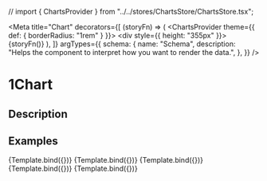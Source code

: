 // import { ChartsProvider } from "../../stores/ChartsStore/ChartsStore.tsx";

<Meta
  title="Chart"
  decorators={[
    (storyFn) => (
      <ChartsProvider theme={{ def: { borderRadius: "1rem" } }}>
        <div style={{ height: "355px" }}>{storyFn()}</div>
      </ChartsProvider>
    ),
  ]}
  argTypes={{
    schema: {
      name: "Schema",
      description:
        "Helps the component to interpret how you want to render the data.",
    },
  }}
/>

# 1Chart

## Description

<ArgsTable of={Chart} />

## Examples


<Canvas>
  <Story
    name="withVerticalBars"
    args={{
      schema: verticalBarsSchema,
      data: verticalBarslineData,
      isLoading: false,
    }}
  >
    {Template.bind({})}
  </Story>
</Canvas>

<Canvas>
  <Story
    name="withLines"
    args={{
      schema: linesSchema,
      data: linesData,
      isLoading: false,
    }}
  >
    {Template.bind({})}
  </Story>
</Canvas>

<Canvas>
  <Story
    name="withLeftRightAxis"
    args={{
      schema: leftRightAxisSchema,
      data: leftRightAxisData,
      isLoading: false,
    }}
  >
    {Template.bind({})}
  </Story>
</Canvas>

<Canvas>
  <Story
    name="withQuarter"
    args={{
      schema: quarterSchema,
      data: quarterMockup,
      isLoading: false,
    }}
  >
    {Template.bind({})}
  </Story>
</Canvas>

<Canvas>
  <Story
    name="withMinMaxRange"
    args={{
      schema: minMaxRangeSchema,
      data: minMaxRangeData,
      isLoading: false,
    }}
  >
    {Template.bind({})}
  </Story>
</Canvas>
